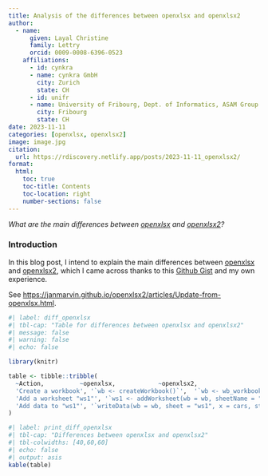 ```yaml
---
title: Analysis of the differences between openxlsx and openxlsx2
author:
  - name:
      given: Layal Christine
      family: Lettry
      orcid: 0009-0008-6396-0523
    affiliations:
      - id: cynkra
      - name: cynkra GmbH
        city: Zurich
        state: CH
      - id: unifr
      - name: University of Fribourg, Dept. of Informatics, ASAM Group
        city: Fribourg
        state: CH
date: 2023-11-11
categories: [openxlsx, openxlsx2]
image: image.jpg
citation: 
  url: https://rdiscovery.netlify.app/posts/2023-11-11_openxlsx2/
format:
  html:
    toc: true
    toc-title: Contents
    toc-location: right
    number-sections: false
---
```




*What are the main differences between [openxlsx](https://github.com/awalker89/openxlsx) and [openxlsx2](https://github.com/JanMarvin/openxlsx2)?*

### Introduction

In this blog post, I intend to explain the main differences between [openxlsx](https://github.com/awalker89/openxlsx) and [openxlsx2](https://github.com/JanMarvin/openxlsx2), which I came across thanks to this [Github Gist](https://gist.github.com/JanMarvin/a0d89bb8e128899477654dd2d4f4402d) and my own experience.

See <https://janmarvin.github.io/openxlsx2/articles/Update-from-openxlsx.html>.

```r
#| label: diff_openxlsx
#| tbl-cap: "Table for differences between openxlsx and openxlsx2"
#| message: false
#| warning: false
#| echo: false

library(knitr)

table <- tibble::tribble(
  ~Action,          ~openxlsx,            ~openxlsx2,
  'Create a workbook', '`wb <- createWorkbook()`',  '`wb <- wb_workbook()`', 
  'Add a worksheet "ws1"', '`ws1 <- addWorksheet(wb = wb, sheetName = "ws1")`', '`wb$add_worksheet("ws1")`',
  'Add data to "ws1"', '`writeData(wb = wb, sheet = "ws1", x = cars, startCol = 2)`', 'w`b$add_data(x = cars, start_col = 2)`'
)
```


```r
#| label: print_diff_openxlsx
#| tbl-cap: "Differences between openxlsx and openxlsx2"
#| tbl-colwidths: [40,60,60]
#| echo: false
#| output: asis
kable(table)

```
